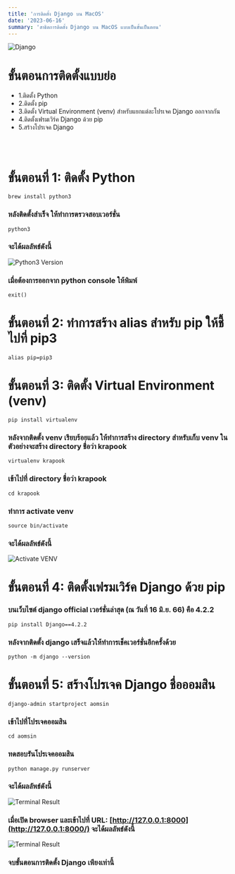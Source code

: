 ```yaml
---
title: 'การติดตั้ง Django บน MacOS'
date: '2023-06-16'
summary: 'สาธิตการติดตั้ง Django บน MacOS แบบเป็นขั้นเป็นตอน'
---
```


![Django](https://images.unsplash.com/photo-1580121441575-41bcb5c6b47c)

# ขั้นตอนการติดตั้งแบบย่อ
- 1.ติดตั้ง Python
- 2.ติดตั้ง pip
- 3.ติดตั้ง Virtual Environment (venv) สำหรับแยกแต่ละโปรเจค Django ออกจากกัน
- 4.ติดตั้งเฟรมเวิร์ค Django ด้วย pip
- 5.สร้างโปรเจค Django
<br />
<br />

# ขั้นตอนที่ 1: ติดตั้ง Python
```
brew install python3
```
### หลังติดตั้งสำเร็จ ให้ทำการตรวจสอบเวอร์ชั่น
```
python3
```
### จะได้ผลลัพธ์ดังนี้
![Python3 Version](/images/how-to-install-django-on-macos-img1.png)
### เมื่อต้องการออกจาก python console ให้พิมพ์
```
exit()
```

# ขั้นตอนที่ 2: ทำการสร้าง alias สำหรับ pip ให้ชี้ไปที่ pip3
```
alias pip=pip3
```

# ขั้นตอนที่ 3: ติดตั้ง Virtual Environment (venv)
```
pip install virtualenv
```
### หลังจากติดตั้ง venv เรียบร้อยแล้ว ให้ทำการสร้าง directory สำหรับเก็บ venv ในตัวอย่างจะสร้าง directory ชื่อว่า krapook
```
virtualenv krapook
```
### เข้าไปที่ directory ชื่อว่า krapook
```
cd krapook
```
### ทำการ activate venv
```
source bin/activate
```
### จะได้ผลลัพธ์ดังนี้
![Activate VENV](/images/how-to-install-django-on-macos-img2.png)

# ขั้นตอนที่ 4: ติดตั้งเฟรมเวิร์ค Django ด้วย pip
### บนเว็บไซต์ django official เวอร์ชั่นล่าสุด (ณ วันที่ 16 มิ.ย. 66) คือ 4.2.2
```
pip install Django==4.2.2
```
### หลังจากติดตั้ง django เสร็จแล้วให้ทำการเช็คเวอร์ชั่นอีกครั้งด้วย
```
python -m django --version
```

# ขั้นตอนที่ 5: สร้างโปรเจค Django ชื่อออมสิน
```
django-admin startproject aomsin
```
### เข้าไปที่โปรเจคออมสิน
```
cd aomsin
```
### ทดสอบรันโปรเจคออมสิน
```
python manage.py runserver
```
### จะได้ผลลัพธ์ดังนี้
![Terminal Result](/images/how-to-install-django-on-macos-img3.png)
### เมื่อเปิด browser และเข้าไปที่ URL: [http://127.0.0.1:8000](http://127.0.0.1:8000/) จะได้ผลลัพธ์ดังนี้
![Terminal Result](/images/how-to-install-django-on-macos-img4.png)
### จบขั้นตอนการติดตั้ง Django เพียงเท่านี้